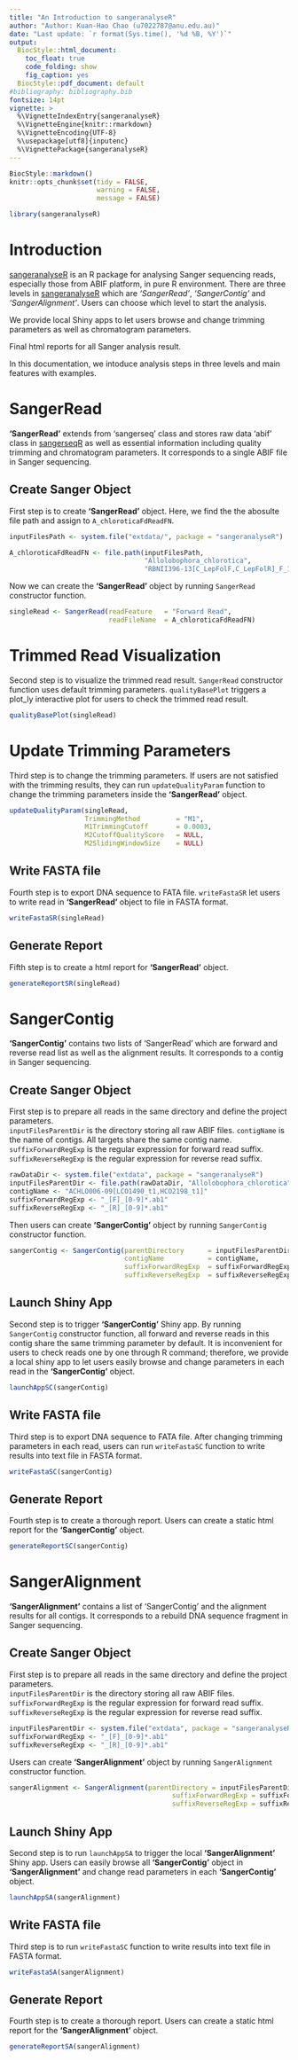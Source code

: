 ```yaml
---
title: "An Introduction to sangeranalyseR"
author: "Author: Kuan-Hao Chao (u7022787@anu.edu.au)"
date: "Last update: `r format(Sys.time(), '%d %B, %Y')`"
output: 
  BiocStyle::html_document:
    toc_float: true
    code_folding: show
    fig_caption: yes
  BiocStyle::pdf_document: default
#bibliography: bibliography.bib
fontsize: 14pt
vignette: >
  %\VignetteIndexEntry{sangeranalyseR}
  %\VignetteEngine{knitr::rmarkdown}
  %\VignetteEncoding{UTF-8}
  %\usepackage[utf8]{inputenc}
  %\VignettePackage{sangeranalyseR}
---
```

```r
BiocStyle::markdown()
knitr::opts_chunk$set(tidy = FALSE,
                      warning = FALSE,
                      message = FALSE)
```

```r
library(sangeranalyseR)
```

# Introduction
[sangeranalyseR](https://github.com/roblanf/sangeranalyseR) is an R package for analysing Sanger sequencing reads, especially those from ABIF platform, in pure R environment. There are three levels in [sangeranalyseR](https://github.com/roblanf/sangeranalyseR) which are *'SangerRead'*, *'SangerContig'* and *'SangerAlignment'*. Users can choose which level to start the analysis. 

We provide local Shiny apps to let users browse and change trimming parameters as well as chromatogram parameters. 

Final html reports for all Sanger analysis result. 

In this documentation, we intoduce analysis steps in three levels and main features with examples.


# **SangerRead**
**'SangerRead'** extends from 'sangerseq' class and stores raw data 'abif' class in [sangerseqR](https://bioconductor.org/packages/release/bioc/html/sangerseqR.html) as well as essential information including quality trimming and chromatogram parameters. It corresponds to a single ABIF file in Sanger sequencing. 

## Create Sanger Object 

First step is to create **'SangerRead'** object. Here, we find the the abosulte file path and assign to `A_chloroticaFdReadFN`.
```r
inputFilesPath <- system.file("extdata/", package = "sangeranalyseR")

A_chloroticaFdReadFN <- file.path(inputFilesPath, 
                                  "Allolobophora_chlorotica",
                                  "RBNII396-13[C_LepFolF,C_LepFolR]_F_1.ab1")
```

Now we can create the **'SangerRead'** object by running `SangerRead` constructor function. 
```r
singleRead <- SangerRead(readFeature   = "Forward Read",
                         readFileName  = A_chloroticaFdReadFN)
```

# Trimmed Read Visualization
Second step is to visualize the trimmed read result. `SangerRead` constructor function uses default trimming parameters. `qualityBasePlot` triggers a plot_ly interactive plot for users to check the trimmed read result. 
```r
qualityBasePlot(singleRead)
```

# Update Trimming Parameters
Third step is to change the trimming parameters. If users are not satisfied with the trimming results, they can run `updateQualityParam` function to change the trimming parameters inside the **'SangerRead'** object.
```r
updateQualityParam(singleRead,
                   TrimmingMethod         = "M1",
                   M1TrimmingCutoff       = 0.0003,
                   M2CutoffQualityScore   = NULL,
                   M2SlidingWindowSize    = NULL)
```

## Write FASTA file
Fourth step is to export DNA sequence to FATA file. `writeFastaSR` let users to write read in **'SangerRead'** object to file in FASTA format.
```r
writeFastaSR(singleRead)
```

## Generate Report
Fifth step is to create a html report for **'SangerRead'** object.
```r
generateReportSR(singleRead)
```

# **SangerContig**
**'SangerContig'** contains two lists of 'SangerRead' which are forward and reverse read list as well as the alignment results. It corresponds to a contig in Sanger sequencing.

## Create Sanger Object 
First step is to prepare all reads in the same directory and define the project parameters.  
`inputFilesParentDir` is the directory storing all raw ABIF files. 
`contigName` is the name of contigs. All targets share the same contig name.
`suffixForwardRegExp` is the regular expression for forward read suffix.
`suffixReverseRegExp` is the regular expression for reverse read suffix. 
```r
rawDataDir <- system.file("extdata", package = "sangeranalyseR")
inputFilesParentDir <- file.path(rawDataDir, "Allolobophora_chlorotica")
contigName <- "ACHLO006-09[LCO1490_t1,HCO2198_t1]"
suffixForwardRegExp <- "_[F]_[0-9]*.ab1"
suffixReverseRegExp <- "_[R]_[0-9]*.ab1"
```
Then users can create **'SangerContig'** object by running `SangerContig` constructor function.
```r
sangerContig <- SangerContig(parentDirectory      = inputFilesParentDir,
                             contigName           = contigName,
                             suffixForwardRegExp  = suffixForwardRegExp,
                             suffixReverseRegExp  = suffixReverseRegExp)
```

## Launch Shiny App 

Second step is to trigger **'SangerContig'** Shiny app. By running `SangerContig` constructor function, all forward and reverse reads in this contig share the same trimming parameter by default. It is inconvenient for users to check reads one by one through R command; therefore, we provide a local shiny app to let users easily browse and change parameters in each read in the **'SangerContig'** object.
```r
launchAppSC(sangerContig)
```

## Write FASTA file
Third step is to export DNA sequence to FATA file. After changing trimming parameters in each read, users can run `writeFastaSC` function to write results into text file in FASTA format.
```r
writeFastaSC(sangerContig)
```

## Generate Report

Fourth step is to create a thorough report. Users can create a static html report for the **'SangerContig'** object.
```r
generateReportSC(sangerContig)
```

# **SangerAlignment**
**'SangerAlignment'** contains a list of 'SangerContig' and the alignment results for all contigs. It corresponds to a rebuild DNA sequence fragment in Sanger sequencing. 

## Create Sanger Object 

First step is to prepare all reads in the same directory and define the project parameters.  
`inputFilesParentDir` is the directory storing all raw ABIF files. 
`suffixForwardRegExp` is the regular expression for forward read suffix.
`suffixReverseRegExp` is the regular expression for reverse read suffix. 

```r
inputFilesParentDir <- system.file("extdata", package = "sangeranalyseR")
suffixForwardRegExp <- "_[F]_[0-9]*.ab1"
suffixReverseRegExp <- "_[R]_[0-9]*.ab1"
```
Users can create **'SangerAlignment'** object by running `SangerAlignment` constructor function.
```r
sangerAlignment <- SangerAlignment(parentDirectory = inputFilesParentDir,
                                         suffixForwardRegExp = suffixForwardRegExp,
                                         suffixReverseRegExp = suffixReverseRegExp,)
```

## Launch Shiny App

Second step is to run `launchAppSA` to trigger the local **'SangerAlignment'** Shiny app. Users can easily browse all **'SangerContig'** object in **'SangerAlignment'** and change read parameters in each **'SangerContig'** object.

```r
launchAppSA(sangerAlignment)
```

## Write FASTA file

Third step is to run `writeFastaSC` function to write results into text file in FASTA format.
```r
writeFastaSA(sangerAlignment)
```

## Generate Report
Fourth step is to create a thorough report. Users can create a static html report for the **'SangerAlignment'** object.
```r
generateReportSA(sangerAlignment)
```
